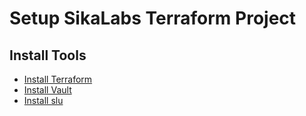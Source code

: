 # Setup SikaLabs Terraform Project

## Install Tools

- [Install Terraform](/install_terraform)
- [Install Vault](/install_vault)
- [Install slu](/slu)

<TerraformTrainingAd />
